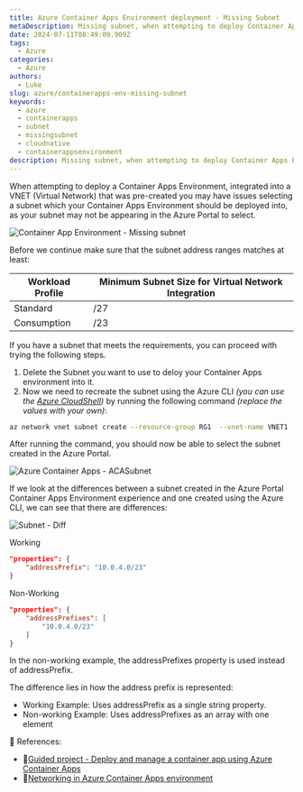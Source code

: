 ```yaml
---
title: Azure Container Apps Environment deployment - Missing Subnet
metaDescription: Missing subnet, when attempting to deploy Container Apps Environment using the Azure Portal
date: 2024-07-11T08:49:09.909Z
tags:
  - Azure
categories:
  - Azure
authors:
  - Luke
slug: azure/containerapps-env-missing-subnet
keywords:
  - azure
  - containerapps
  - subnet
  - missingsubnet
  - cloudnative
  - containerappsenvironment
description: Missing subnet, when attempting to deploy Container Apps Environment using the Azure Portal
---
```


When attempting to deploy a Container Apps Environment, integrated into a VNET (Virtual Network) that was pre-created you may have issues selecting a subnet which your Container Apps Environment should be deployed into, as your subnet may not be appearing in the Azure Portal to select.

![Container App Environment - Missing subnet](container-apps-env-subnetmissing.png)

Before we continue make sure that the subnet address ranges matches at least:

| Workload Profile | Minimum Subnet Size for Virtual Network Integration |
|------------------|----------------------------------------------------|
| Standard         | /27                                                 |
| Consumption      | /23                                                 |

If you have a subnet that meets the requirements, you can proceed with trying the following steps.

1. Delete the Subnet you want to use to deloy your Container Apps environment into it.
2. Now we need to recreate the subnet using the Azure CLI *(you can use the [Azure CloudShell](https://learn.microsoft.com/azure/cloud-shell/overview?WT.mc_id=AZ-MVP-5004796))* by running the following command *(replace the values with your own)*:

```bash
az network vnet subnet create --resource-group RG1  --vnet-name VNET1  --name ACASubnet  --address-prefix '10.0.4.0/23'
```

After running the command, you should now be able to select the subnet created in the Azure Portal.

![Azure Container Apps - ACASubnet](container-apps-env-subnet.png)

If we look at the differences between a subnet created in the Azure Portal Container Apps Environment experience and one created using the Azure CLI, we can see that there are differences:

![Subnet - Diff](container-apps-env-subnetdiff.png)

Working

```json
"properties": {
    "addressPrefix": "10.0.4.0/23"
}
```

Non-Working

```json
"properties": {
    "addressPrefixes": [
        "10.0.4.0/23"
    ]
}
```

In the non-working example, the addressPrefixes property is used instead of addressPrefix.

The difference lies in how the address prefix is represented:

* Working Example: Uses addressPrefix as a single string property.
* Non-working Example: Uses addressPrefixes as an array with one element

📖 References: 

* 🔗[Guided project - Deploy and manage a container app using Azure Container Apps](https://learn.microsoft.com/training/modules/deploy-manage-container-app-using-azure-container-apps/?WT.mc_id=AZ-MVP-5004796)
* 🔗[Networking in Azure Container Apps environment](https://learn.microsoft.com/azure/container-apps/networking?tabs=workload-profiles-env%2Cazure-cli&WT.mc_id=AZ-MVP-5004796)
